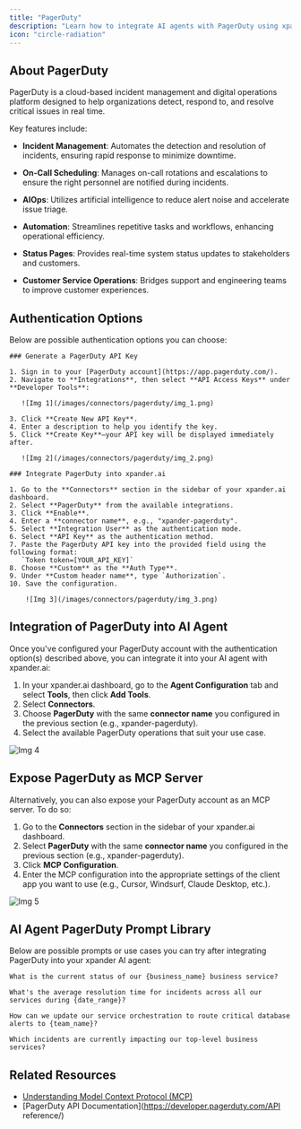```yaml
---
title: "PagerDuty"
description: "Learn how to integrate AI agents with PagerDuty using xpander.ai. Create intelligent workflows that automatically detect incidents, analyze their impact, and trigger the appropriate on-call responders."
icon: "circle-radiation"
---
```


## About PagerDuty

PagerDuty is a cloud-based incident management and digital operations platform designed to help organizations detect, respond to, and resolve critical issues in real time.

Key features include:

- **Incident Management**: Automates the detection and resolution of incidents, ensuring rapid response to minimize downtime.

- **On-Call Scheduling**: Manages on-call rotations and escalations to ensure the right personnel are notified during incidents.

- **AIOps**: Utilizes artificial intelligence to reduce alert noise and accelerate issue triage.

- **Automation**: Streamlines repetitive tasks and workflows, enhancing operational efficiency.

- **Status Pages**: Provides real-time system status updates to stakeholders and customers.

- **Customer Service Operations**: Bridges support and engineering teams to improve customer experiences.


## Authentication Options

Below are possible authentication options you can choose:

<Tabs>

  <Tab title="API Access">

    ### Generate a PagerDuty API Key

    1. Sign in to your [PagerDuty account](https://app.pagerduty.com/).  
    2. Navigate to **Integrations**, then select **API Access Keys** under **Developer Tools**:

       ![Img 1](/images/connectors/pagerduty/img_1.png)

    3. Click **Create New API Key**.  
    4. Enter a description to help you identify the key.  
    5. Click **Create Key**—your API key will be displayed immediately after.

       ![Img 2](/images/connectors/pagerduty/img_2.png)

    ### Integrate PagerDuty into xpander.ai

    1. Go to the **Connectors** section in the sidebar of your xpander.ai dashboard.  
    2. Select **PagerDuty** from the available integrations.  
    3. Click **Enable**.  
    4. Enter a **connector name**, e.g., "xpander-pagerduty".  
    5. Select **Integration User** as the authentication mode.  
    6. Select **API Key** as the authentication method.  
    7. Paste the PagerDuty API key into the provided field using the following format:  
       `Token token=[YOUR_API_KEY]`  
    8. Choose **Custom** as the **Auth Type**.  
    9. Under **Custom header name**, type `Authorization`.  
    10. Save the configuration.  

        ![Img 3](/images/connectors/pagerduty/img_3.png)

  </Tab>

</Tabs>

## Integration of PagerDuty into AI Agent

Once you've configured your PagerDuty account with the authentication option(s) described above, you can integrate it into your AI agent with xpander.ai:

1. In your xpander.ai dashboard, go to the **Agent Configuration** tab and select **Tools**, then click **Add Tools**. 
2. Select **Connectors**.  
3. Choose **PagerDuty** with the same **connector name** you configured in the previous section (e.g., xpander-pagerduty).  
4. Select the available PagerDuty operations that suit your use case.  

![Img 4](/images/connectors/pagerduty/img_4.png)

## Expose PagerDuty as MCP Server

Alternatively, you can also expose your PagerDuty account as an MCP server. To do so:

1. Go to the **Connectors** section in the sidebar of your xpander.ai dashboard.  
2. Select **PagerDuty** with the same **connector name** you configured in the previous section (e.g., xpander-pagerduty).  
3. Click **MCP Configuration**.  
4. Enter the MCP configuration into the appropriate settings of the client app you want to use (e.g., Cursor, Windsurf, Claude Desktop, etc.).

![Img 5](/images/connectors/pagerduty/img_5.png)

## AI Agent PagerDuty Prompt Library

Below are possible prompts or use cases you can try after integrating PagerDuty into your xpander AI agent:

```
What is the current status of our {business_name} business service?
```

````
What's the average resolution time for incidents across all our services during {date_range}?
````

```
How can we update our service orchestration to route critical database alerts to {team_name}?
```

```
Which incidents are currently impacting our top-level business services?
```

## Related Resources

- [Understanding Model Context Protocol (MCP)](/user-guide/backend-configuration/connectors)
- [PagerDuty API Documentation](https://developer.pagerduty.com/API reference/)